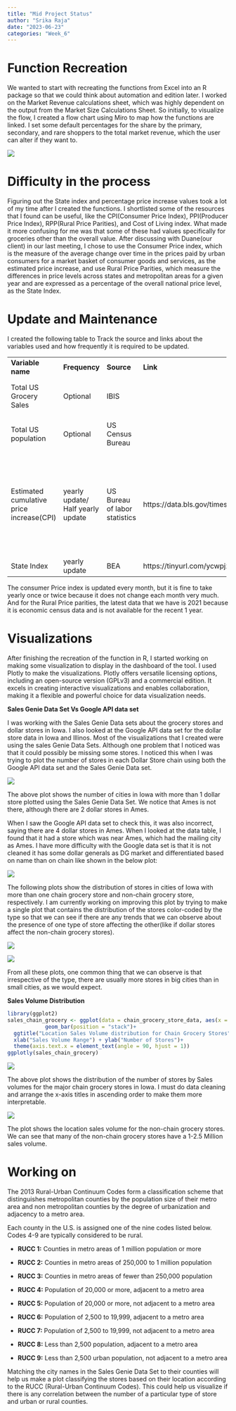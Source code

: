 ```yaml
---
title: "Mid Project Status"
author: "Srika Raja"
date: "2023-06-23"
categories: "Week_6"
---
```


# Function Recreation

We wanted to start with recreating the functions from Excel into an R package so that we could think about automation and edition later. I worked on the Market Revenue calculations sheet, which was highly dependent on the output from the Market Size Calculations Sheet. So initially, to visualize the flow, I created a flow chart using Miro to map how the functions are linked. I set some default percentages for the share by the primary, secondary, and rare shoppers to the total market revenue, which the user can alter if they want to.

![](/posts/Mid%20Project%20updates/images/miro.png)

# Difficulty in the process

Figuring out the State index and percentage price increase values took a lot of my time after I created the functions. I shortlisted some of the resources that I found can be useful, like the CPI(Consumer Price Index), PPI(Producer Price Index), RPP(Rural Price Parities), and Cost of Living index. What made it more confusing for me was that some of these had values specifically for groceries other than the overall value. After discussing with Duane(our client) in our last meeting, I chose to use the Consumer Price index, which is the measure of the average change over time in the prices paid by urban consumers for a market basket of consumer goods and services, as the estimated price increase, and use Rural Price Parities, which measure the differences in price levels across states and metropolitan areas for a given year and are expressed as a percentage of the overall national price level, as the State Index.

# Update and Maintenance

I created the following table to Track the source and links about the variables used and how frequently it is required to be updated.

+------------------------------------------+-----------------------------------+-------------------------------+---------------------------------------------+----------------------------------------+
| **Variable name**                        | **Frequency**                     | **Source**                    | **Link**                                    | **Notes**                              |
+------------------------------------------+-----------------------------------+-------------------------------+---------------------------------------------+----------------------------------------+
| Total US Grocery Sales                   | Optional                          | IBIS                          |                                             | Default base year taken as 2022        |
+------------------------------------------+-----------------------------------+-------------------------------+---------------------------------------------+----------------------------------------+
| Total US population                      | Optional                          | US Census Bureau              |                                             | Default base year taken as 2022        |
+------------------------------------------+-----------------------------------+-------------------------------+---------------------------------------------+----------------------------------------+
| Estimated cumulative price increase(CPI) | yearly update/ Half yearly update | US Bureau of labor statistics | https://data.bls.gov/timeseries/CUUR0000SA0 | CPI in current year - CPI in base year |
|                                          |                                   |                               |                                             |                                        |
|                                          |                                   |                               |                                             | For now defaulting as 7 for 2023       |
+------------------------------------------+-----------------------------------+-------------------------------+---------------------------------------------+----------------------------------------+
| State Index                              | yearly update                     | BEA                           | https://tinyurl.com/ycwpjzwz                | Depends on State                       |
+------------------------------------------+-----------------------------------+-------------------------------+---------------------------------------------+----------------------------------------+

The consumer Price index is updated every month, but it is fine to take yearly once or twice because it does not change each month very much. And for the Rural Price parities, the latest data that we have is 2021 because it is economic census data and is not available for the recent 1 year.

# Visualizations

After finishing the recreation of the function in R, I started working on making some visualization to display in the dashboard of the tool. I used Plotly to make the visualizations. Plotly offers versatile licensing options, including an open-source version (GPLv3) and a commercial edition. It excels in creating interactive visualizations and enables collaboration, making it a flexible and powerful choice for data visualization needs.

**Sales Genie Data Set Vs Google API data set**

I was working with the Sales Genie Data sets about the grocery stores and dollar stores in Iowa. I also looked at the Google API data set for the dollar store data in Iowa and Illinos. Most of the visualizations that I created were using the sales Genie Data Sets. Although one problem that I noticed was that it could possibly be missing some stores. I noticed this when I was trying to plot the number of stores in each Dollar Store chain using both the Google API data set and the Sales Genie Data set.

![](/posts/Mid%20Project%20updates/images/dollarstoremailingcity.png)

The above plot shows the number of cities in Iowa with more than 1 dollar store plotted using the Sales Genie Data Set. We notice that Ames is not there, although there are 2 dollar stores in Ames.

When I saw the Google API data set to check this, it was also incorrect, saying there are 4 dollar stores in Ames. When I looked at the data table, I found that it had a store which was near Ames, which had the mailing city as Ames. I have more difficulty with the Google data set is that it is not cleaned it has some dollar generals as DG market and differentiated based on name than on chain like shown in the below plot:

![](/posts/Mid%20Project%20updates/images/dollarstoregoogle.png)

The following plots show the distribution of stores in cities of Iowa with more than one chain grocery store and non-chain grocery store, respectively. I am currently working on improving this plot by trying to make a single plot that contains the distribution of the stores color-coded by the type so that we can see if there are any trends that we can observe about the presence of one type of store affecting the other(like if dollar stores affect the non-chain grocery stores).

![](/posts/Mid%20Project%20updates/images/chaingrocerylocation.png)

![](/posts/Mid%20Project%20updates/images/nonchaingrocerylocation.png)

From all these plots, one common thing that we can observe is that irrespective of the type, there are usually more stores in big cities than in small cities, as we would expect.

**Sales Volume Distribution**

```r
library(ggplot2)
sales_chain_grocery <- ggplot(data = chain_grocery_store_data, aes(x = Location_Sales_Volume_Range, fill = Company_Name)) +
            geom_bar(position = "stack")+
  ggtitle("Location Sales Volume distribution for Chain Grocery Stores") +
  xlab("Sales Volume Range") + ylab("Number of Stores")+
  theme(axis.text.x = element_text(angle = 90, hjust = 1))
ggplotly(sales_chain_grocery)
```

![](/posts/Mid%20Project%20updates/images/sales_volume_for_chain_grocery.png)

The above plot shows the distribution of the number of stores by Sales volumes for the major chain grocery stores in Iowa. I must do data cleaning and arrange the x-axis titles in ascending order to make them more interpretable.

![](/posts/Mid%20Project%20updates/images/sales_volume_for_non_chain_grocery.png)

The plot shows the location sales volume for the non-chain grocery stores. We can see that many of the non-chain grocery stores have a 1-2.5 Million sales volume.

# Working on

The 2013 Rural-Urban Continuum Codes form a classification scheme that distinguishes metropolitan counties by the population size of their metro area and non metropolitan counties by the degree of urbanization and adjacency to a metro area.

Each county in the U.S. is assigned one of the nine codes listed below. Codes 4-9 are typically considered to be rural.

-   **RUCC 1:** Counties in metro areas of 1 million population or more

-   **RUCC 2:** Counties in metro areas of 250,000 to 1 million population

-   **RUCC 3:** Counties in metro areas of fewer than 250,000 population

-   **RUCC 4:** Population of 20,000 or more, adjacent to a metro area

-   **RUCC 5:** Population of 20,000 or more, not adjacent to a metro area

-   **RUCC 6:** Population of 2,500 to 19,999, adjacent to a metro area

-   **RUCC 7:** Population of 2,500 to 19,999, not adjacent to a metro area

-   **RUCC 8:** Less than 2,500 population, adjacent to a metro area

-   **RUCC 9:** Less than 2,500 urban population, not adjacent to a metro area

Matching the city names in the Sales Genie Data Set to their counties will help us make a plot classifying the stores based on their location according to the RUCC (Rural-Urban Continuum Codes). This could help us visualize if there is any correlation between the number of a particular type of store and urban or rural counties.
